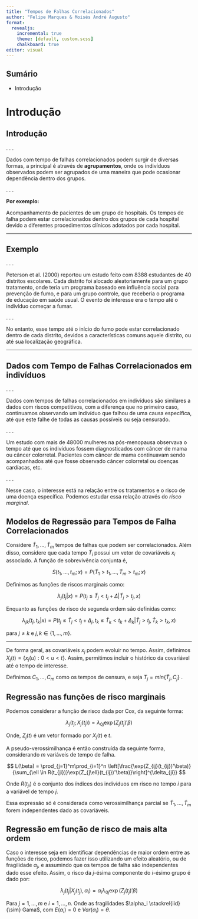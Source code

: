 ```yaml
---
title: "Tempos de Falhas Correlacionados"
author: "Felipe Marques & Moisés André Augusto"
format: 
  revealjs:
    incremental: true
    theme: [default, custom.scss]
    chalkboard: true
editor: visual
---
```


## Sumário

-   Introdução

# Introdução

## Introdução

. . .

Dados com tempo de falhas correlacionados podem surgir de diversas formas, a principal é através de **agrupamentos**, onde os indivíduos observados podem ser agrupados de uma maneira que pode ocasionar dependência dentro dos grupos.

. . .

**Por exemplo:**

Acompanhamento de pacientes de um grupo de hospitais. Os tempos de falha podem estar correlacionados dentro dos grupos de cada hospital devido a diferentes procedimentos clínicos adotados por cada hospital.

---

## Exemplo

. . .

Peterson et al. (2000) reportou um estudo feito com 8388 estudantes de 40 distritos escolares. Cada distrito foi alocado aleatoriamente para um grupo tratamento, onde teria um programa baseado em influência social para prevenção de fumo, e para um grupo controle, que receberia o programa de educação em saúde usual. O evento de interesse era o tempo até o indivíduo começar a fumar. 

. . .

No entanto, esse tempo até o início do fumo pode estar correlacionado dentro de cada distrito, devidos a características comuns aquele distrito, ou até sua localização geográfica.

---

## Dados com Tempo de Falhas Correlacionados em indivíduos  

. . .

Dados com tempos de falhas correlacionados em indivíduos são similares a dados com riscos competitivos, com a diferença que no primeiro caso, continuamos observando um indivíduo que falhou de uma causa específica, até que este falhe de todas as causas possíveis ou seja censurado.

. . .

Um estudo com mais de 48000 mulheres na pós-menopausa observava o tempo até que os indivíduos fossem diagnosticados com câncer de mama ou câncer colorretal. Pacientes com câncer de mama continuavam sendo acompanhados até que fosse observado câncer colorretal ou doenças cardíacas, etc.

. . . 

Nesse caso, o interesse está na relação entre os tratamentos e o risco de uma doença específica. Podemos estudar essa relação através do *risco marginal*.

## Modelos de Regressão para  Tempos de Falha Correlacionados 

Considere $\widetilde{T}_1, \ldots, \widetilde{T}_m$ tempos de falhas que podem ser correlacionados. Além disso, considere que cada tempo $\widetilde{T}_i$ possui um vetor de covariáveis $x_i$ associado. A função de sobrevivência conjunta é,

$$
S(t_1, \ldots, t_m;x) = P(\widetilde{T}_1 > t_1, \ldots, \widetilde{T}_m > t_m;x)
$$

Definimos as funções de riscos marginais como:

$$
\lambda_j(t_j|x) = P(t_j \leq \widetilde{T}_j < t_j + \Delta| \widetilde{T}_j > t_j, x)
$$

Enquanto as funções de risco de segunda ordem são definidas como:

$$
\lambda_{jk}(t_j,t_k|x) = P(t_j \leq \widetilde{T}_j < t_j + \Delta_j, t_k \leq \widetilde{T}_k < t_k + \Delta_k| \widetilde{T}_j > t_j, \widetilde{T}_k > t_k,x)
$$

para $j \neq k$ e $j,k \in \{1,\ldots,m\}$.

---

De forma geral, as covariáveis $x_j$ podem evoluir no tempo. Assim, definimos $X_j(t) = \{x_j(u): 0 < u <t\}$.  Assim, permitimos incluir o histórico da covariável até o tempo de interesse.

Definimos $C_1, \ldots, C_m$ como os tempos de censura, e seja $T_j = min\{\widetilde{T}_j, C_j\}$ .  

## Regressão nas funções de risco marginais

Podemos considerar a função de risco dada por Cox, da seguinte forma:

$$
\lambda_j(t_j;X_j(t_j)) = \lambda_{0j}\exp(Z_j(t_j)'\beta)
$$

Onde, $Z_j(t)$ é um vetor formado por $X_j(t)$ e $t$.

A pseudo-verossimilhança é então construída da seguinte forma, considerando $m$ variáveis de tempo de falha.

$$
L(\beta) = \prod_{j=1}^m\prod_{i=1}^n \left[\frac{\exp(Z_{ij}(t_{ij})'\beta)}{\sum_{\ell \in R(t_{ji})}\exp(Z_{j\ell}(t_{ij})'\beta)}\right]^{\delta_{ji}}
$$

Onde $R(t_{ji})$ é o conjunto dos índices dos indivíduos em risco no tempo $i$  para a variável de tempo $j$.

Essa expressão só é considerada como verossimilhança parcial se $\widetilde{T}_1, \ldots, \widetilde{T}_m$ forem independentes dado as covariáveis.

## Regressão em função de risco de mais alta ordem

Caso o interesse seja em identificar dependências de maior ordem entre as funções de risco, podemos fazer isso utilizando um efeito aleatório, ou de fragilidade $\alpha_j$, e assumindo que os tempos de falha são independentes dado esse efeito. Assim, o risco da $j$-ésima componente do $i$-ésimo grupo é dado por:

$$
\lambda_j(t_j| X_j(t_j), \alpha_i) = \alpha_i\lambda_{0j}\exp(Z_j(t_j)'\beta)
$$

Para $j = 1,\ldots,m$ e $i = 1, \ldots, n$. Onde as fragilidades $\alpha_i \stackrel{iid}{\sim} Gama$, com $E(\alpha_i) = 0$ e $Var(\alpha_i) = \theta$.




